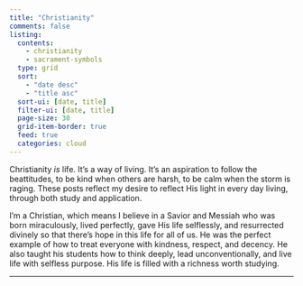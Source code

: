 ```yaml
---
title: "Christianity"
comments: false
listing:
  contents: 
    - christianity
    - sacrament-symbols
  type: grid
  sort: 
    - "date desc"
    - "title asc"
  sort-ui: [date, title]
  filter-ui: [date, title]
  page-size: 30
  grid-item-border: true
  feed: true
  categories: cloud
---
```


Christianity _is_ life. It's a way of living. It's an aspiration to follow the beattitudes, to be kind when others are harsh, to be calm when the storm is raging. These posts reflect my desire to reflect His light in every day living, through both study and application. 

I'm a Christian, which means I believe in a Savior and Messiah who was born miraculously, lived perfectly, gave His life selflessly, and resurrected divinely so that there's hope in this life for all of us. He was the perfect example of how to treat everyone with kindness, respect, and decency. He also taught his students how to think deeply, lead unconventionally, and live life with selfless purpose. His life is filled with a richness worth studying. 

***